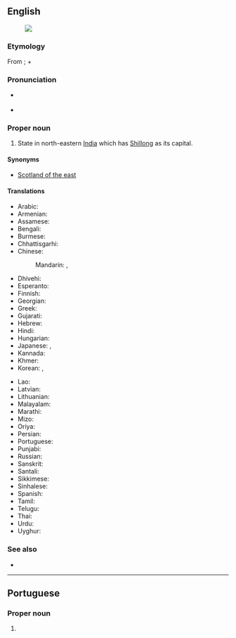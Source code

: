 ==English==
{{wikipedia}}
[[Image:Meghalaya in India (disputed hatched).svg|thumb|]]

===Etymology===
From {{etyl|sa|en}} {{m|sa|मेघालय}}; {{m|sa|मेघ||cloud}} + {{m|sa|आलय||abode}}

===Pronunciation===
* {{a|UK}} {{IPA|en|/meɪɡˈɑːləjə/}}
* {{a|US}} {{IPA|en|/ˌmeɪɡəˈleɪə/}}

===Proper noun===
{{en-proper noun}}

# State in north-eastern [[India]] which has [[Shillong]] as its capital.

====Synonyms====
* {{q|nickname by British imperialist authorities}} [[Scotland of the east]]

====Translations====
{{trans-top|state}}
* Arabic: {{t|ar|مِيغَالَايَا|f|tr=miḡalāyā}}
* Armenian: {{t|hy|Մեգհալայա}}
* Assamese: {{t|as|মেঘালয়|sc=Beng}}
* Bengali: {{t|bn|মেঘালয়|sc=Beng}}
* Burmese: {{t|my|မေဃာလယ|sc=Mymr}}
* Chhattisgarhi: {{t-needed|hne}}
* Chinese:
*: Mandarin: {{t|cmn|梅加拉亞邦|sc=Hani}}, {{t|cmn|梅加拉亚邦|tr=Méijiālāyà-bāng|sc=Hani}}
* Dhivehi: {{t|dv|މެގަލާޔާ|sc=Thaa}}
* Esperanto: {{t|eo|Meghalajo}}
* Finnish: {{t|fi|Meghalaya}}
* Georgian: {{t|ka|მეგჰალაია}}
* Greek: {{t+|el|Μεγκαλάγια|f}}
* Gujarati: {{t|gu|મેઘાલય}}
* Hebrew: {{t|he|מגהלאיה}}
* Hindi: {{t+|hi|मेघालय}}
* Hungarian: {{t+|hu|Meghálaja}}
* Japanese: {{t|ja|メーガーラヤ州|tr=Mēgāraya-shū}}, {{t|ja|メーガーラヤ|tr=Mēgāraya}}
* Kannada: {{t|kn|ಮೆಘಾಲಯ|sc=Knda}}
* Khmer: {{t|km|មេឃាល័យ|sc=Khmr|tr=meikʰielɔya}}
* Korean: {{t|ko|^메갈라야 주}}, {{t|ko|^메갈라야}}
{{trans-mid}}
* Lao: {{t-needed|lo}}
* Latvian: {{t|lv|Meghālaja}}
* Lithuanian: {{t|lt|Meghalaja}}
* Malayalam: {{t|ml|മേഘാലയ|sc=Mlym}}
* Marathi: {{t|mr|मेघालय|sc=Deva}}
* Mizo: {{t-needed|lus}}
* Oriya: {{t|or|ମେଘାଳୟ}}
* Persian: {{t|fa|مگالایا}}
* Portuguese: {{t|pt|Meghalaya}}
* Punjabi: {{t|pa|ਮੇਘਾਲਿਆ}}
* Russian: {{t+|ru|Мегхала́я}}
* Sanskrit: {{t|sa|मेघालयराज्यम्}}
* Santali: {{t-needed|sat}}
* Sikkimese: {{t-needed|sip}}
* Sinhalese: {{t-needed|si}}
* Spanish: {{t|es|Megalaya}}
* Tamil: {{t+|ta|மேகாலயா|sc=Taml}}
* Telugu: {{t+|te|మేఘాలయ}}
* Thai: {{t|th|รัฐเมฆาลัย|tr=rát mee-kaa-lai}}
* Urdu: {{t|ur|میگھالیہ}}
* Uyghur: {{t|ug|مەگھالوي}}
{{trans-bottom}}

===See also===
* {{list:states of India/en}}

----

==Portuguese==

===Proper noun===
{{pt-proper noun}}

# {{place|pt|state|in northeastern|c/India|t1=Meghalaya}}